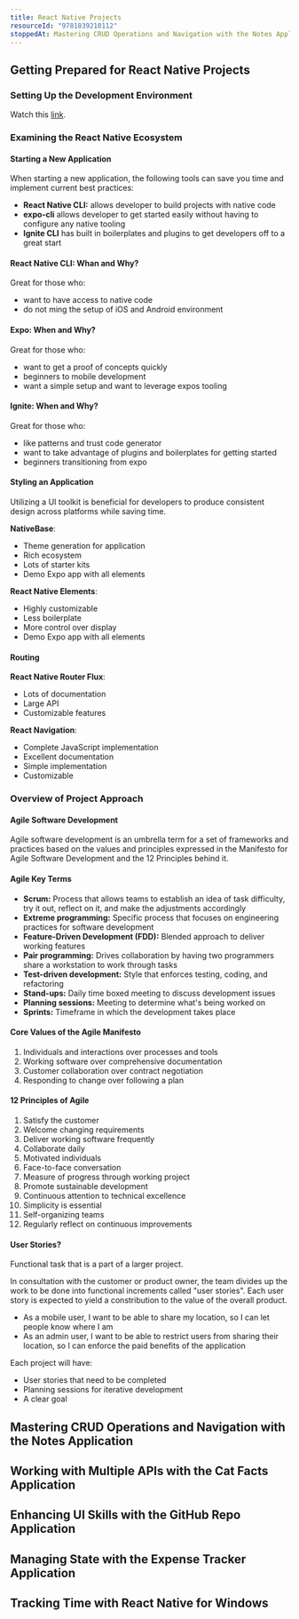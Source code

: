 ```yaml
---
title: React Native Projects
resourceId: "9781839210112"
stoppedAt: Mastering CRUD Operations and Navigation with the Notes Application
---
```


## Getting Prepared for React Native Projects

### Setting Up the Development Environment

Watch this [link](https://reactnative.dev/docs/environment-setup).

### Examining the React Native Ecosystem

#### Starting a New Application

When starting a new application, the following tools can save you time and
implement current best practices:

- **React Native CLI:** allows developer to build projects with native code
- **expo-cli** allows developer to get started easily without having to
  configure any native tooling
- **Ignite CLI** has built in boilerplates and plugins to get developers off to
  a great start

#### React Native CLI: Whan and Why?

Great for those who:

- want to have access to native code
- do not ming the setup of iOS and Android environment

#### Expo: When and Why?

Great for those who:

- want to get a proof of concepts quickly
- beginners to mobile development
- want a simple setup and want to leverage expos tooling

#### Ignite: When and Why?

Great for those who:

- like patterns and trust code generator
- want to take advantage of plugins and boilerplates for getting started
- beginners transitioning from expo

#### Styling an Application

Utilizing a UI toolkit is beneficial for developers to produce consistent design
across platforms while saving time.

**NativeBase**:

- Theme generation for application
- Rich ecosystem
- Lots of starter kits
- Demo Expo app with all elements

**React Native Elements**:

- Highly customizable
- Less boilerplate
- More control over display
- Demo Expo app with all elements

#### Routing

**React Native Router Flux**:

- Lots of documentation
- Large API
- Customizable features

**React Navigation**:

- Complete JavaScript implementation
- Excellent documentation
- Simple implementation
- Customizable

### Overview of Project Approach

#### Agile Software Development

Agile software development is an umbrella term for a set of frameworks and
practices based on the values and principles expressed in the Manifesto for
Agile Software Development and the 12 Principles behind it.

#### Agile Key Terms

- **Scrum:** Process that allows teams to establish an idea of task difficulty,
  try it out, reflect on it, and make the adjustments accordingly
- **Extreme programming:** Specific process that focuses on engineering
  practices for software development
- **Feature-Driven Development (FDD):** Blended approach to deliver working
  features
- **Pair programming:** Drives collaboration by having two programmers share a
  workstation to work through tasks
- **Test-driven development:** Style that enforces testing, coding, and
  refactoring
- **Stand-ups:** Daily time boxed meeting to discuss development issues
- **Planning sessions:** Meeting to determine what's being worked on
- **Sprints:** Timeframe in which the development takes place

#### Core Values of the Agile Manifesto

1. Individuals and interactions over processes and tools
2. Working software over comprehensive documentation
3. Customer collaboration over contract negotiation
4. Responding to change over following a plan

#### 12 Principles of Agile

1. Satisfy the customer
2. Welcome changing requirements
3. Deliver working software frequently
4. Collaborate daily
5. Motivated individuals
6. Face-to-face conversation
7. Measure of progress through working project
8. Promote sustainable development
9. Continuous attention to technical excellence
10. Simplicity is essential
11. Self-organizing teams
12. Regularly reflect on continuous improvements

#### User Stories?

Functional task that is a part of a larger project.

In consultation with the customer or product owner, the team divides up the work
to be done into functional increments called "user stories". Each user story is
expected to yield a constribution to the value of the overall product.

- As a mobile user, I want to be able to share my location, so I can let people
  know where I am
- As an admin user, I want to be able to restrict users from sharing their
  location, so I can enforce the paid benefits of the application

Each project will have:

- User stories that need to be completed
- Planning sessions for iterative development
- A clear goal

## Mastering CRUD Operations and Navigation with the Notes Application

## Working with Multiple APIs with the Cat Facts Application

## Enhancing UI Skills with the GitHub Repo Application

## Managing State with the Expense Tracker Application

## Tracking Time with React Native for Windows
